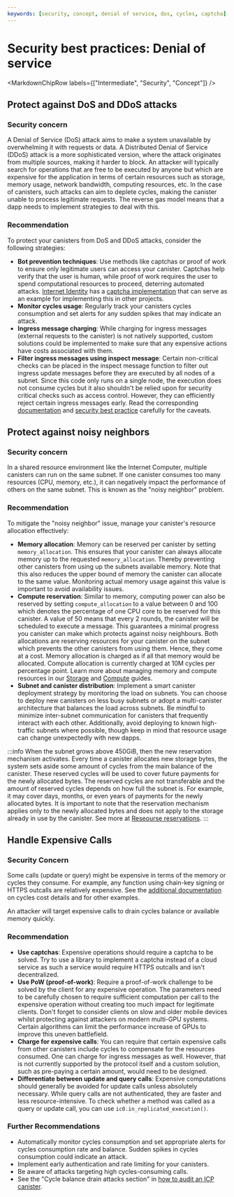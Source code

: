 ```yaml
---
keywords: [security, concept, denial of service, dos, cycles, captcha]
---
```



# Security best practices: Denial of service

<MarkdownChipRow labels={["Intermediate", "Security", "Concept"]} />


## Protect against DoS and DDoS attacks

### Security concern

A Denial of Service (DoS) attack aims to make a system unavailable by overwhelming it with requests or data. A Distributed Denial of Service (DDoS) attack is a more sophisticated version, where the attack originates from multiple sources, making it harder to block. An attacker will typically search for operations that are free to be executed by anyone but which are expensive for the application in terms of certain resources such as storage, memory usage, network bandwidth, computing resources, etc. In the case of canisters, such attacks can aim to deplete cycles, making the canister unable to process legitimate requests. The reverse gas model means that a dapp needs to implement strategies to deal with this.

### Recommendation

To protect your canisters from DoS and DDoS attacks, consider the following strategies:
* **Bot prevention techniques**: Use methods like captchas or proof of work to ensure only legitimate users can access your canister. Captchas help verify that the user is human, while proof of work requires the user to spend computational resources to proceed, deterring automated attacks. [Internet Identity](https://github.com/dfinity/internet-identity) has a [captcha implementation](https://github.com/dfinity/internet-identity/blob/2bf92dc16371428a3dcc1115580a691842ec76df/src/internet_identity/src/main.rs#L517) that can serve as an example for implementing this in other projects.
* **Monitor cycles usage**: Regularly track your canisters cycles consumption and set alerts for any sudden spikes that may indicate an attack.
* **Ingress message charging**: While charging for ingress messages (external requests to the canister) is not natively supported, custom solutions could be implemented to make sure that any expensive actions have costs associated with them.
* **Filter ingress messages using inspect message**:  Certain non-critical checks can be placed in the inspect message function to filter out ingress update messages before they are executed by all nodes of a subnet. Since this code only runs on a single node, the execution does not consume cycles but it also shouldn't be relied upon for security critical checks such as access control. However, they can efficiently reject certain ingress messages early. Read the corresponding [documentation](https://internetcomputer.org/docs/current/references/ic-interface-spec#system-api-inspect-message) and [security best practice](https://internetcomputer.org/docs/current/developer-docs/security/security-best-practices/iam#do-not-rely-on-ingress-message-inspection) carefully for the caveats.

## Protect against noisy neighbors

### Security concern

In a shared resource environment like the Internet Computer, multiple canisters can run on the same subnet. If one canister consumes too many resources (CPU, memory, etc.), it can negatively impact the performance of others on the same subnet. This is known as the "noisy neighbor" problem.

### Recommendation

To mitigate the "noisy neighbor" issue, manage your canister's resource allocation effectively:
* **Memory allocation**: Memory can be reserved per canister by setting `memory_allocation`. This ensures that your canister can always allocate memory up to the requested `memory_allocation`. Thereby preventing other canisters from using up the subnets available memory. Note that this also reduces the upper bound of memory the canister can allocate to the same value. Monitoring actual memory usage against this value is important to avoid availability issues.
* **Compute reservation**: Similar to memory, computing power can also be reserved by setting `compute_allocation` to a value between 0 and 100 which denotes the percentage of one CPU core to be reserved for this canister. A value of 50 means that every 2 rounds, the canister will be scheduled to execute a message. This guarantees a minimal progress you canister can make which protects against noisy neighbours. Both allocations are reserving resources for your canister on the subnet which prevents the other canisters from using them. Hence, they come at a cost. Memory allocation is charged as if all that memory would be allocated. Compute allocation is currently charged at 10M cycles per percentage point.
Learn more about managing memory and compute resources in our [Storage](https://internetcomputer.org/docs/current/developer-docs/gas-cost#storage) and [Compute](https://internetcomputer.org/docs/current/developer-docs/gas-cost#execution) guides.
* **Subnet and canister distribution**: Implement a smart canister deployment strategy by monitoring the load on subnets. You can choose to deploy new canisters on less busy subnets or adopt a multi-canister architecture that balances the load across subnets. Be mindful to minimize inter-subnet communication for canisters that frequently interact with each other. Additionally, avoid deploying to known high-traffic subnets where possible, though keep in mind that resource usage can change unexpectedly with new dapps.

:::info
When the subnet grows above 450GiB, then the new reservation mechanism activates. Every time a canister allocates new storage bytes, the system sets aside some amount of cycles from the main balance of the canister. These reserved cycles will be used to cover future payments for the newly allocated bytes. The reserved cycles are not transferable and the amount of reserved cycles depends on how full the subnet is. For example, it may cover days, months, or even years of payments for the newly allocated bytes. It is important to note that the reservation mechanism applies only to the newly allocated bytes and does not apply to the storage already in use by the canister. See more at [Reseourse reservations](https://forum.dfinity.org/t/increasing-subnet-storage-capacity-and-introducing-resource-reservation-mechanism/23447).
:::

## Handle Expensive Calls

### Security Concern

Some calls (update or query) might be expensive in terms of the memory or cycles they consume. For example, any function using chain-key signing or HTTPS outcalls are relatively expensive. See the [additional documentation](https://internetcomputer.org/docs/current/developer-docs/gas-cost#special-features) on cycles cost details and for other examples.

An attacker will target expensive calls to drain cycles balance or available memory quickly.

### Recommendation

* **Use captchas**: Expensive operations should require a captcha to be solved. Try to use a library to implement a captcha instead of a cloud service as such a service would require HTTPS outcalls and isn't decentralized.
* **Use PoW (proof-of-work)**: Require a proof-of-work challenge to be solved by the client for any expensive operation. The parameters need to be carefully chosen to require sufficient computation per call to the expensive operation without creating too much impact for legitimate clients. Don't forget to consider clients on slow and older mobile devices whilst protecting against attackers on modern multi-GPU systems. Certain algorithms can limit the performance increase of GPUs to improve this uneven battlefield.
* **Charge for expensive calls**: You can require that certain expensive calls from other canisters include cycles to compensate for the resources consumed. One can charge for ingress messages as well. However, that is not currently supported by the protocol itself and a custom solution, such as pre-paying a certain amount, would need to be designed.
* **Differentiate between update and query calls**: Expensive computations should generally be avoided for update calls unless absolutely necessary. While query calls are not authenticated, they are faster and less resource-intensive. To check whether a method was called as a query or update call, you can use `ic0.in_replicated_execution()`.

### Further Recommendations

- Automatically monitor cycles consumption and set appropriate alerts for cycles consumption rate and balance. Sudden spikes in cycles consumption could indicate an attack.
- Implement early authentication and rate limiting for your canisters.
- Be aware of attacks targeting high cycles-consuming calls.
- See the "Cycle balance drain attacks section" in [how to audit an ICP canister](https://www.joachim-breitner.de/blog/788-How_to_audit_an_Internet_Computer_canister).
